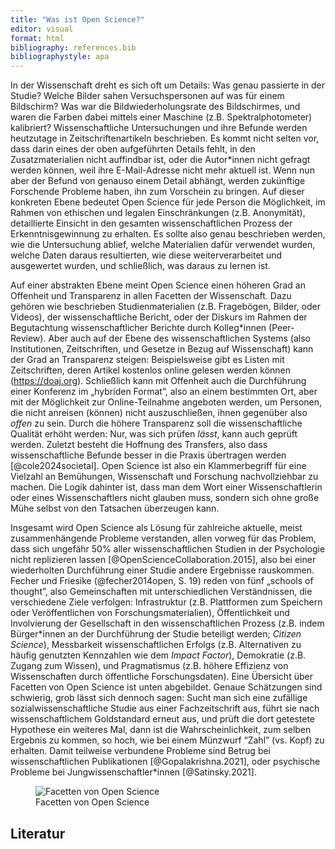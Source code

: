 ```yaml
---
title: "Was ist Open Science?"
editor: visual
format: html
bibliography: references.bib
bibliographystyle: apa
---
```


In der Wissenschaft dreht es sich oft um Details: Was genau passierte in der Studie? Welche Bilder sahen Versuchspersonen auf was für einem Bildschirm? Was war die Bildwiederholungsrate des Bildschirmes, und waren die Farben dabei mittels einer Maschine (z.B. Spektralphotometer) kalibriert? Wissenschaftliche Untersuchungen und ihre Befunde werden heutzutage in Zeitschriftenartikeln beschrieben. Es kommt nicht selten vor, dass darin eines der oben aufgeführten Details fehlt, in den Zusatzmaterialien nicht auffindbar ist, oder die Autor\*innen nicht gefragt werden können, weil ihre E-Mail-Adresse nicht mehr aktuell ist. Wenn nun aber der Befund von genauso einem Detail abhängt, werden zukünftige Forschende Probleme haben, ihn zum Vorschein zu bringen. Auf dieser konkreten Ebene bedeutet Open Science für jede Person die Möglichkeit, im Rahmen von ethischen und legalen Einschränkungen (z.B. Anonymität), detaillierte Einsicht in den gesamten wissenschaftlichen Prozess der Erkenntnisgewinnung zu erhalten. Es sollte also genau beschrieben werden, wie die Untersuchung ablief, welche Materialien dafür verwendet wurden, welche Daten daraus resultierten, wie diese weiterverarbeitet und ausgewertet wurden, und schließlich, was daraus zu lernen ist.

Auf einer abstrakten Ebene meint Open Science einen höheren Grad an Offenheit und Transparenz in allen Facetten der Wissenschaft. Dazu gehören wie beschrieben Studienmaterialien (z.B. Fragebögen, Bilder, oder Videos), der wissenschaftliche Bericht, oder der Diskurs im Rahmen der Begutachtung wissenschaftlicher Berichte durch Kolleg\*innen (Peer-Review). Aber auch auf der Ebene des wissenschaftlichen Systems (also Institutionen, Zeitschriften, und Gesetze in Bezug auf Wissenschaft) kann der Grad an Transparenz steigen: Beispielsweise gibt es Listen mit Zeitschriften, deren Artikel kostenlos online gelesen werden können (<https://doaj.org>). Schließlich kann mit Offenheit auch die Durchführung einer Konferenz im „hybriden Format", also an einem bestimmten Ort, aber mit der Möglichkeit zur Online-Teilnahme angeboten werden, um Personen, die nicht anreisen (können) nicht auszuschließen, ihnen gegenüber also *offen* zu sein. Durch die höhere Transparenz soll die wissenschaftliche Qualität erhöht werden: Nur, was sich prüfen *lässt*, kann auch geprüft werden. Zuletzt besteht die Hoffnung des Transfers, also dass wissenschaftliche Befunde besser in die Praxis übertragen werden [@cole2024societal]. Open Science ist also ein Klammerbegriff für eine Vielzahl an Bemühungen, Wissenschaft und Forschung nachvollziehbar zu machen. Die Logik dahinter ist, dass man dem Wort einer Wissenschaftlerin oder eines Wissenschaftlers nicht glauben muss, sondern sich ohne große Mühe selbst von den Tatsachen überzeugen kann.

Insgesamt wird Open Science als Lösung für zahlreiche aktuelle, meist zusammenhängende Probleme verstanden, allen vorweg für das Problem, dass sich ungefähr 50% aller wissenschaftlichen Studien in der Psychologie nicht replizieren lassen [@OpenScienceCollaboration.2015], also bei einer wiederholten Durchführung einer Studie andere Ergebnisse rauskommen. Fecher und Friesike (@fecher2014open, S. 19) reden von fünf „schools of thought", also Gemeinschaften mit unterschiedlichen Verständnissen, die verschiedene Ziele verfolgen: Infrastruktur (z.B. Plattformen zum Speichern oder Veröffentlichen von Forschungsmaterialien), Öffentlichkeit und Involvierung der Gesellschaft in den wissenschaftlichen Prozess (z.B. indem Bürger\*innen an der Durchführung der Studie beteiligt werden; *Citizen Science*), Messbarkeit wissenschaftlichen Erfolgs (z.B. Alternativen zu häufig genutzten Kennzahlen wie dem *Impact Factor*), Demokratie (z.B. Zugang zum Wissen), und Pragmatismus (z.B. höhere Effizienz von Wissenschaften durch öffentliche Forschungsdaten). Eine Übersicht über Facetten von Open Science ist unten abgebildet. Genaue Schätzungen sind schwierig, grob lässt sich dennoch sagen: Sucht man sich eine zufällige sozialwissenschaftliche Studie aus einer Fachzeitschrift aus, führt sie nach wissenschaftlichem Goldstandard erneut aus, und prüft die dort getestete Hypothese ein weiteres Mal, dann ist die Wahrscheinlichkeit, zum selben Ergebnis zu kommen, so hoch, wie bei einem Münzwurf "Zahl" (vs. Kopf) zu erhalten. Damit teilweise verbundene Probleme sind Betrug bei wissenschaftlichen Publikationen [@Gopalakrishna.2021], oder psychische Probleme bei Jungwissenschaftler\*innen [@Satinsky.2021].

![Facetten von Open Science](images/facetten.jpg)

## Literatur
